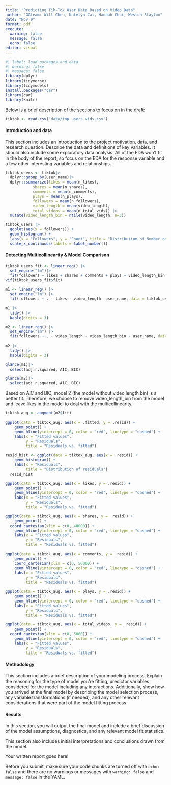 ```yaml
---
title: "Predicting Tik-Tok User Data Based on Video Data"
author: "GGteam: Will Chen, Katelyn Cai, Hannah Choi, Weston Slayton"
date: "Nov 9"
format: pdf
execute: 
  warning: false
  message: false
  echo: false
editor: visual
---
```


```r
#| label: load packages and data
#| warning: false
#| message: false
library(dplyr)
library(tidyverse)
library(tidymodels)
install.packages("car")
library(car)
library(knitr)
```

Below is a brief description of the sections to focus on in the draft:

```r
tiktok <- read.csv("data/top_users_vids.csv")
```

#### Introduction and data

This section includes an introduction to the project motivation, data, and research question. Describe the data and definitions of key variables. It should also include some exploratory data analysis. All of the EDA won't fit in the body of the report, so focus on the EDA for the response variable and a few other interesting variables and relationships.

```r
tiktok_users <- tiktok|>
  dplyr::group_by(user_name)|>
  dplyr::summarize(likes = mean(n_likes),
            shares = mean(n_shares),
            comments = mean(n_comments),
            plays = mean(n_plays),
            followers = mean(n_followers),
            video_length = mean(video_length),
            total_videos = mean(n_total_vids)) |>
  mutate(video_length_bin = ntile(video_length, n=3))
```

```r

tiktok_users |>
  ggplot(aes(x = followers)) + 
  geom_histogram() + 
  labs(x = "Followers", y = "Count", title = "Distribution of Number of Followers") + 
  scale_x_continuous(labels = label_number())
```

#### Detecting Multicollinearity & Model Comparison

```r
tiktok_users_fit <- linear_reg() |>
  set_engine("lm")|>
  fit(followers ~ likes + shares + comments + plays + video_length_bin + total_videos, data=tiktok_users)
vif(tiktok_users_fit$fit)
```

```r
m1 <- linear_reg() |>
  set_engine("lm") |>
  fit(followers ~ . - likes - video_length- user_name, data = tiktok_users)
  
m1 |>
  tidy() |>
  kable(digits = 3)
```

```r
m2 <- linear_reg() |>
  set_engine("lm") |>
  fit(followers ~ . - video_length - video_length_bin - user_name, data = tiktok_users)
  
m2 |>
  tidy() |>
  kable(digits = 3)
```

```r
glance(m1)|>
  select(adj.r.squared, AIC, BIC)
```

```r
glance(m2)|>
  select(adj.r.squared, AIC, BIC)
```

Based on AIC and BIC, model 2 (the model without video length bin) is a better fit. Therefore, we choose to remove video_length_bin from the model and leave likes in the model to deal with the multicollinearity.

```r
tiktok_aug <- augment(m2$fit)

ggplot(data = tiktok_aug, aes(x = .fitted, y = .resid)) +
    geom_point() +
    geom_hline(yintercept = 0, color = "red", linetype = "dashed") +
    labs(x = "Fitted values",
         y = "Residuals",
         title = "Residuals vs. fitted")

resid_hist <- ggplot(data = tiktok_aug, aes(x = .resid)) +
    geom_histogram() +
    labs(x = "Residuals",
         title = "Distribution of residuals")
  resid_hist
```

```r
ggplot(data = tiktok_aug, aes(x = likes, y = .resid)) +
    geom_point() +
    geom_hline(yintercept = 0, color = "red", linetype = "dashed") +
    labs(x = "Fitted values",
         y = "Residuals",
         title = "Residuals vs. fitted")

ggplot(data = tiktok_aug, aes(x = shares, y = .resid)) +
    geom_point() +
  coord_cartesian(xlim = c(0, 40000)) +
    geom_hline(yintercept = 0, color = "red", linetype = "dashed") +
    labs(x = "Fitted values",
         y = "Residuals",
         title = "Residuals vs. fitted")

ggplot(data = tiktok_aug, aes(x = comments, y = .resid)) +
    geom_point() +
    coord_cartesian(xlim = c(0, 50000)) +
    geom_hline(yintercept = 0, color = "red", linetype = "dashed") +
    labs(x = "Fitted values",
         y = "Residuals",
         title = "Residuals vs. fitted")

ggplot(data = tiktok_aug, aes(x = plays, y = .resid)) +
    geom_point() +
    geom_hline(yintercept = 0, color = "red", linetype = "dashed") +
    labs(x = "Fitted values",
         y = "Residuals",
         title = "Residuals vs. fitted")

ggplot(data = tiktok_aug, aes(x = total_videos, y = .resid)) +
    geom_point() +
  coord_cartesian(xlim = c(0, 5000)) +
    geom_hline(yintercept = 0, color = "red", linetype = "dashed") +
    labs(x = "Fitted values",
         y = "Residuals",
         title = "Residuals vs. fitted")
```

#### Methodology

This section includes a brief description of your modeling process. Explain the reasoning for the type of model you're fitting, predictor variables considered for the model including any interactions. Additionally, show how you arrived at the final model by describing the model selection process, any variable transformations (if needed), and any other relevant considerations that were part of the model fitting process.

#### Results

In this section, you will output the final model and include a brief discussion of the model assumptions, diagnostics, and any relevant model fit statistics.

This section also includes initial interpretations and conclusions drawn from the model.

Your written report goes here!

::: callout-important
Before you submit, make sure your code chunks are turned off with `echo: false` and there are no warnings or messages with `warning: false` and `message: false` in the YAML.
:::

